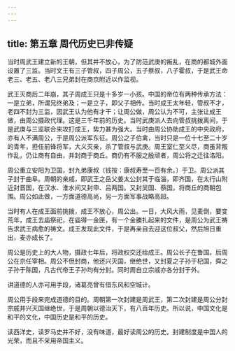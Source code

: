 ```yaml
---
---
---
```

title: 第五章 周代历史已非传疑
---



当时周武王建立新的王朝，但其并不放心，为了防范武庚的叛乱，在商的都城外面设置了三监。当时文王有三子管叔，四子周公，五子蔡叔，八子霍叔，于是武王命老三、老五、老八三兄弟封在商京附近以作监视。

武王灭商后二年崩，其子周成王只是十多岁一小孩。中国的帝位有两种传承方法：一是立弟，所谓兄终弟及；一是立子，即父子相传。当时成王太年轻，管叔不才，老四不封为三监，因武王认为他有才干；让周公做，周公认为不可，主张让成王做，由周公摄政代理。这是三千年前的历史。当时武庚派人去向管叔挑拨离间，于是武庚与三监联合来攻打成王，势力甚为强大。当时由周公协助成王的中央政府，亦有人不满周公，于是周公派军东征。周公之子伯禽，当时只是一位十七至二十岁的青年，担任前锋将军，大义灭亲，杀了管叔与武庚。周王室仁至义尽，商虽背叛作乱，仍让商有自由，并封商于商丘。商仍有不服之殷顽者，周公将之迁往洛阳。

周公重立安阳为卫国，封九弟康叔〔钱按：康叔寿至一百有余。〕于卫。周公派其子封于曲阜。周朝的亲戚，即武王之岳父姜太公封其于临淄，即齐国，在太行山附近封晋国，在汉水、淮水间又封申、吕两国。又封吴国、蔡国，将商丘的商朝包围。周公如此做，一方面道德高尚，另一方面军事战略高超。

当时有人在成王面前挑拨，成王不放心，周公出。一日，大风大雨，见麦倒，要变荒年，成王去庙祭祀，在庙得一金匣，有一个金縢扎起来的文件，是周公为武王祷告求武王病愈的祷文。成王发现此文件，于是再亲自去迎这位叔父，然后旭日重出，麦亦成长了。

周公是历史上的大人物，摄政七年后，将政权交还给成王。周公长子在鲁国。后周公在京任宰相。周公不但封商，他还兴灭国，继绝世，又封夏之子孙于杞国，舜之子孙于陈国，凡古代帝王子孙均有分封。同时周自立宗戚亦各分封于外。

讲道德的人亦可用手段，诸葛亮曾有借东风和空城计。

周公用手段来完成道德的目的。周朝第一次封建是周武王，第二次封建是周公分封宗戚并兴灭国继绝世，于是周朝以德治天下，有八百年历史。所以说，中国文化是和平的文化，中国历史是和平的历史。

读西洋史，读罗马史并不好，没有味道，最好读周公的历史。封建制度是中国人的光荣，而且不采用帝国主义。